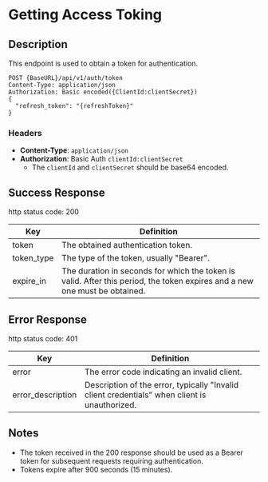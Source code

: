 # Getting Access Toking

## Description
This endpoint is used to obtain a token for authentication.



```http
POST {BaseURL}/api/v1/auth/token
Content-Type: application/json
Authorization: Basic encoded({ClientId:clientSecret})
{
  "refresh_token": "{refreshToken}"
}
```
### Headers

- **Content-Type**: `application/json`
- **Authorization**: Basic Auth `clientId:clientSecret`
  - The `clientId` and `clientSecret` should be base64 encoded.
## Success Response
http status code: 200

| Key         | Definition                                                                                                                     |
|-------------|--------------------------------------------------------------------------------------------------------------------------------|
| token       | The obtained authentication token.                                                                                             |
| token_type  | The type of the token, usually "Bearer".                                                                                     |
| expire_in   | The duration in seconds for which the token is valid. After this period, the token expires and a new one must be obtained.  |

## Error Response 
http status code: 401

| Key               | Definition                                                                                  |
|-------------------|---------------------------------------------------------------------------------------------|
| error             | The error code indicating an invalid client.                                                 |
| error_description | Description of the error, typically "Invalid client credentials" when client is unauthorized.|

## Notes
- The token received in the 200 response should be used as a Bearer token for subsequent requests requiring authentication.
- Tokens expire after 900 seconds (15 minutes).
